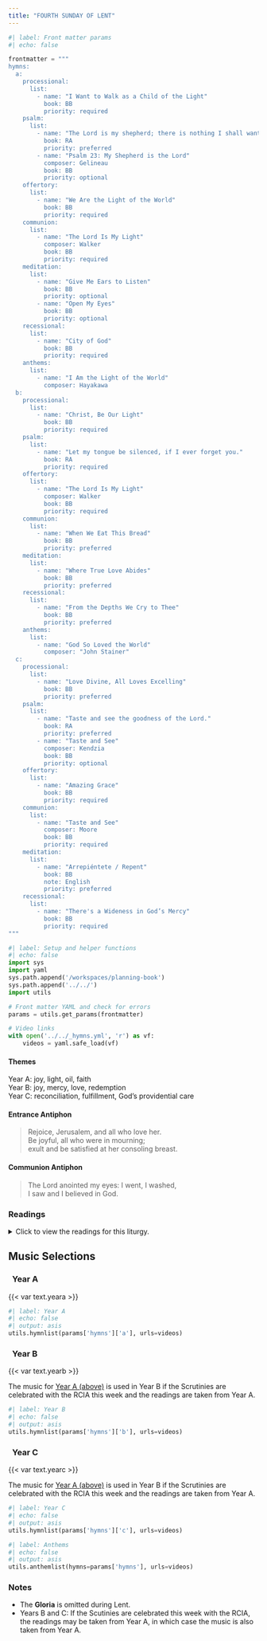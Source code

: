 ```yaml
---
title: "FOURTH SUNDAY OF LENT"
---
```


```python
#| label: Front matter params
#| echo: false

frontmatter = """
hymns:
  a:
    processional:
      list:
        - name: "I Want to Walk as a Child of the Light"
          book: BB
          priority: required
    psalm:
      list:
        - name: "The Lord is my shepherd; there is nothing I shall want."
          book: RA
          priority: preferred
        - name: "Psalm 23: My Shepherd is the Lord"
          composer: Gelineau
          book: BB
          priority: optional
    offertory:
      list:
        - name: "We Are the Light of the World"
          book: BB
          priority: required
    communion:
      list:
        - name: "The Lord Is My Light"
          composer: Walker
          book: BB
          priority: required
    meditation:
      list:
        - name: "Give Me Ears to Listen"
          book: BB
          priority: optional
        - name: "Open My Eyes"
          book: BB
          priority: optional
    recessional:
      list:
        - name: "City of God"
          book: BB
          priority: required
    anthems:
      list:
        - name: "I Am the Light of the World"
          composer: Hayakawa
  b:
    processional:
      list:
        - name: "Christ, Be Our Light"
          book: BB
          priority: required
    psalm:
      list:
        - name: "Let my tongue be silenced, if I ever forget you."
          book: RA
          priority: required
    offertory:
      list:
        - name: "The Lord Is My Light"
          composer: Walker
          book: BB
          priority: required
    communion:
      list:
        - name: "When We Eat This Bread"
          book: BB
          priority: preferred
    meditation:
      list:
        - name: "Where True Love Abides"
          book: BB
          priority: preferred
    recessional:
      list:
        - name: "From the Depths We Cry to Thee"
          book: BB
          priority: preferred
    anthems:
      list:
        - name: "God So Loved the World"
          composer: "John Stainer"
  c:
    processional:
      list:
        - name: "Love Divine, All Loves Excelling"
          book: BB
          priority: preferred
    psalm:
      list:
        - name: "Taste and see the goodness of the Lord."
          book: RA
          priority: preferred
        - name: "Taste and See"
          composer: Kendzia
          book: BB
          priority: optional
    offertory:
      list:
        - name: "Amazing Grace"
          book: BB
          priority: required
    communion:
      list:
        - name: "Taste and See"
          composer: Moore
          book: BB
          priority: required
    meditation:
      list:
        - name: "Arrepiéntete / Repent"
          book: BB
          note: English
          priority: preferred
    recessional:
      list:
        - name: "There's a Wideness in God’s Mercy"
          book: BB
          priority: required
"""
```

```python
#| label: Setup and helper functions
#| echo: false
import sys
import yaml
sys.path.append('/workspaces/planning-book')
sys.path.append('../../')
import utils

# Front matter YAML and check for errors
params = utils.get_params(frontmatter)

# Video links
with open('../../_hymns.yml', 'r') as vf:
    videos = yaml.safe_load(vf)
```

:::  {.red}
#### **Themes**
:::

[Year A:]{.red} joy, light, oil, faith  
[Year B:]{.red} joy, mercy, love, redemption  
[Year C:]{.red} reconciliation, fulfillment, God’s providential care

:::  {.red}
#### **Entrance Antiphon**
:::

> Rejoice, Jerusalem, and all who love her.  
> Be joyful, all who were in mourning;  
> exult and be satisfied at her consoling breast.

:::  {.red}
#### **Communion Antiphon**
:::

> The Lord anointed my eyes: I went, I washed,  
> I saw and I believed in God.

:::: {.content-visible when-format="html"}
::: {.red}
### Readings
:::

<details>
  <summary>Click to view the readings for this liturgy.</summary>

::: {.red}
### &nbsp; Year A

#### First Reading [1 Samuel 16:1b, 6-7, 10-13a]{style="float:right" .small}
:::

The LORD said to Samuel:  
“Fill your horn with oil, and be on your way.  
I am sending you to Jesse of Bethlehem,  
for I have chosen my king from among his sons.”  

As Jesse and his sons came to the sacrifice,  
Samuel looked at Eliab and thought,  
“Surely the LORD’s anointed is here before him.”  
But the LORD said to Samuel:  
“Do not judge from his appearance or from his lofty stature,  
because I have rejected him.  
Not as man sees does God see,  
because man sees the appearance  
but the LORD looks into the heart.”  
In the same way Jesse presented seven sons before Samuel,  
but Samuel said to Jesse,  
“The LORD has not chosen any one of these.”  
Then Samuel asked Jesse,  
“Are these all the sons you have?”  
Jesse replied,  
“There is still the youngest, who is tending the sheep.”  
Samuel said to Jesse,  
“Send for him;  
we will not begin the sacrificial banquet until he arrives here.”  
Jesse sent and had the young man brought to them.  
He was ruddy, a youth handsome to behold  
and making a splendid appearance.  
The LORD said,  
“There—anoint him, for this is the one!”  
Then Samuel, with the horn of oil in hand,   
anointed David in the presence of his brothers;  
and from that day on, the spirit of the LORD rushed upon David.

***

::: {.red}
#### Responsorial Psalm [Psalm 23: 1-3a, 3b-4, 5, 6]{style="float:right" .small}
:::

**[℟.]{.red}** **The Lord is my shepherd; there is nothing I shall want.**  

The LORD is my shepherd; I shall not want.  
&ensp; In verdant pastures he gives me repose;  
beside restful waters he leads me;  
&ensp; he refreshes my soul. **[℟.]{.red}**  

He guides me in right paths  
&ensp; for his name’s sake.  
Even though I walk in the dark valley  
&ensp; I fear no evil; for you are at my side  
With your rod and your staff  
&ensp; that give me courage. **[℟.]{.red}**  

You spread the table before me  
&ensp; in the sight of my foes;  
you anoint my head with oil;  
&ensp; my cup overflows. **[℟.]{.red}**  

Only goodness and kindness follow me  
&ensp; all the days of my life;  
and I shall dwell in the house of the LORD  
&ensp; for years to come. **[℟.]{.red}**  

***

::: {.red}
#### Second Reading [Ephesians 5:8-14]{style="float:right" .small}
:::

Brothers and sisters:  
You were once darkness,   
but now you are light in the Lord.  
Live as children of light,  
for light produces every kind of goodness  
and righteousness and truth.  
Try to learn what is pleasing to the Lord.  
Take no part in the fruitless works of darkness;  
rather expose them, for it is shameful even to mention  
the things done by them in secret;  
but everything exposed by the light becomes visible,  
for everything that becomes visible is light.  
Therefore, it says:  
&emsp; “Awake, O sleeper,  
&emsp; and arise from the dead,  
&emsp; and Christ will give you light.”

***

::: {.red}
#### Verse Before the Gospel [John 8:12]{style="float:right" .small}
:::

**[℟.]{.red}** **Praise to you, Lord Jesus Christ, king of endless glory.**  
I am the light of the world, says the Lord;  
whoever follows me will have the light of life. **[℟.]{.red}**

***

::: {.red}
#### Gospel [John 9:1-41 or 9:1, 6-9, 13-17, 34-38]{style="float:right" .small}
:::

As Jesus passed by he saw a man blind from birth.  
His disciples asked him,  
“Rabbi, who sinned, this man or his parents,  
that he was born blind?”  
Jesus answered,  
“Neither he nor his parents sinned;  
it is so that the works of God might be made visible through him.  
We have to do the works of the one who sent me while it is day.  
Night is coming when no one can work.  
While I am in the world, I am the light of the world.”  
When he had said this, he spat on the ground  
and made clay with the saliva,  
and smeared the clay on his eyes,  
and said to him,  
“Go wash in the Pool of Siloam” —which means Sent.  
So he went and washed, and came back able to see.  

His neighbors and those who had seen him earlier as a beggar said,  
“Isn’t this the one who used to sit and beg?”  
Some said, “It is,“  
but others said, “No, he just looks like him.”  
He said, “I am.”  
So they said to him, “How were your eyes opened?”  
He replied,  
“The man called Jesus made clay and anointed my eyes  
and told me, ‘Go to Siloam and wash.’  
So I went there and washed and was able to see.”  
And they said to him, “Where is he?”  
He said, “I don’t know.”  

They brought the one who was once blind to the Pharisees.  
Now Jesus had made clay and opened his eyes on a sabbath.  
So then the Pharisees also asked him how he was able to see.  
He said to them,  
“He put clay on my eyes, and I washed, and now I can see.”  
So some of the Pharisees said,  
“This man is not from God,  
because he does not keep the sabbath.”  
But others said,  
“How can a sinful man do such signs?”  
And there was a division among them.  
So they said to the blind man again,  
“What do you have to say about him,  
since he opened your eyes?”  
He said, “He is a prophet.”  

Now the Jews did not believe  
that he had been blind and gained his sight  
until they summoned the parents of the one who had gained his sight.  
They asked them,  
“Is this your son, who you say was born blind?  
How does he now see?”  
His parents answered and said,  
“We know that this is our son and that he was born blind.  
We do not know how he sees now,  
nor do we know who opened his eyes.  
Ask him, he is of age;  
he can speak for himself.”  
His parents said this because they were afraid  
of the Jews, for the Jews had already agreed  
that if anyone acknowledged him as the Christ,  
he would be expelled from the synagogue.  
For this reason his parents said,  
“He is of age; question him.”  

So a second time they called the man who had been blind  
and said to him, “Give God the praise!  
We know that this man is a sinner.”  
He replied,  
“If he is a sinner, I do not know.  
One thing I do know is that I was blind and now I see.”  
So they said to him,  
“What did he do to you?  
How did he open your eyes?”  
He answered them,  
“I told you already and you did not listen.  
Why do you want to hear it again?  
Do you want to become his disciples, too?”  
They ridiculed him and said,  
“You are that man’s disciple;  
we are disciples of Moses!  
We know that God spoke to Moses,  
but we do not know where this one is from.”  
The man answered and said to them,  
“This is what is so amazing,  
that you do not know where he is from, yet he opened my eyes.  
We know that God does not listen to sinners,  
but if one is devout and does his will, he listens to him.  
It is unheard of that anyone ever opened the eyes of a person born blind.  
If this man were not from God,  
he would not be able to do anything.”  
They answered and said to him,  
“You were born totally in sin,  
and are you trying to teach us?”  
Then they threw him out.  

When Jesus heard that they had thrown him out,  
he found him and said, Do you believe in the Son of Man?”  
He answered and said,  
“Who is he, sir, that I may believe in him?”  
Jesus said to him,  
“You have seen him,  
the one speaking with you is he.”  
He said,  
“I do believe, Lord,” and he worshiped him.  
Then Jesus said,  
“I came into this world for judgment,   
so that those who do not see might see,  
and those who do see might become blind.”  

Some of the Pharisees who were with him heard this  
and said to him, “Surely we are not also blind, are we?”  
Jesus said to them,  
“If you were blind, you would have no sin;  
but now you are saying, ‘We see,’ so your sin remains.  

[Or:]{.red}

As Jesus passed by he saw a man blind from birth.  
He spat on the ground and made clay with the saliva,  
and smeared the clay on his eyes,  
and said to him,  
“Go wash in the Pool of Siloam” — which means Sent.  
So he went and washed, and came back able to see.  

His neighbors and those who had seen him earlier as a beggar said,  
“Isn’t this the one who used to sit and beg?”  
Some said, “It is,“  
but others said, “No, he just looks like him.”  
He said, “I am.”  

They brought the one who was once blind to the Pharisees.  
Now Jesus had made clay and opened his eyes on a sabbath.  
So then the Pharisees also asked him how he was able to see.  
He said to them,  
“He put clay on my eyes, and I washed, and now I can see.”  
So some of the Pharisees said,  
“This man is not from God,  
because he does not keep the sabbath.”  
But others said,  
“How can a sinful man do such signs?”  
And there was a division among them.  
So they said to the blind man again,  
“What do you have to say about him,  
since he opened your eyes?”  
He said, “He is a prophet.”  

They answered and said to him,  
“You were born totally in sin,  
and are you trying to teach us?”  
Then they threw him out.  

When Jesus heard that they had thrown him out,  
he found him and said, “Do you believe in the Son of Man?”  
He answered and said,  
“Who is he, sir, that I may believe in him?”  
Jesus said to him,  
“You have seen him, and  
the one speaking with you is he.”  
He said,  
“I do believe, Lord,” and he worshiped him.  

::: {.centered}
{{< var symbols.cross >}} &nbsp; {{< var symbols.cross >}} &nbsp; {{< var symbols.cross >}}
:::

::: {.red}
### &nbsp; Year B

[If the Scrutinies are celebrated with the RCIA this week, the readings are taken from [Year A above](#year-a).]{.red}

#### First Reading [2 Chronicles 36:14-16, 19-23]{style="float:right" .small}
:::

In those days, all the princes of Judah, the priests, and the people  
added infidelity to infidelity,  
practicing all the abominations of the nations  
and polluting the LORD’s temple  
which he had consecrated in Jerusalem.  

Early and often did the LORD, the God of their fathers,  
send his messengers to them,  
for he had compassion on his people and his dwelling place.  
But they mocked the messengers of God,  
despised his warnings, and scoffed at his prophets,  
until the anger of the LORD against his people was so inflamed  
that there was no remedy.  
Their enemies burnt the house of God,  
tore down the walls of Jerusalem,  
set all its palaces afire,  
and destroyed all its precious objects.  
Those who escaped the sword were carried captive to Babylon,  
where they became servants of the king of the Chaldeans and his sons  
until the kingdom of the Persians came to power.  
All this was to fulfill the word of the LORD spoken by Jeremiah:  
“Until the land has retrieved its lost sabbaths,  
during all the time it lies waste it shall have rest  
while seventy years are fulfilled.”  

In the first year of Cyrus, king of Persia,  
in order to fulfill the word of the LORD spoken by Jeremiah,  
the LORD inspired King Cyrus of Persia  
to issue this proclamation throughout his kingdom,  
both by word of mouth and in writing:  
“Thus says Cyrus, king of Persia:  
All the kingdoms of the earth  
the LORD, the God of heaven, has given to me,  
and he has also charged me to build him a house  
in Jerusalem, which is in Judah.  
Whoever, therefore, among you belongs to any part of his people,  
let him go up, and may his God be with him!”  

***

::: {.red}
#### Responsorial Psalm [Psalm 137:1-2, 3, 4-5, 6]{style="float:right" .small}
:::

**[℟.]{.red}** **Let my tongue be silenced, if I ever forget you!**  

By the streams of Babylon  
&emsp; we sat and wept  
&emsp; when we remembered Zion.  
On the aspens of that land  
&emsp; we hung up our harps. **[℟.]{.red}**  

For there our captors asked of us  
&emsp; the lyrics of our songs,  
And our despoilers urged us to be joyous:  
&emsp; “Sing for us the songs of Zion!” **[℟.]{.red}**  

How could we sing a song of the LORD  
&emsp; in a foreign land?  
If I forget you, Jerusalem,  
&emsp; may my right hand be forgotten! **[℟.]{.red}**  

May my tongue cleave to my palate  
&emsp; if I remember you not,  
If I place not Jerusalem  
&emsp; ahead of my joy. **[℟.]{.red}**  

***

::: {.red}
#### Second Reading [Ephesians 2:4-10]{style="float:right" .small}
:::

Brothers and sisters:  
God, who is rich in mercy,  
because of the great love he had for us,  
even when we were dead in our transgressions,  
brought us to life with Christ — by grace you have been saved —,  
raised us up with him,  
and seated us with him in the heavens in Christ Jesus,  
that in the ages to come  
He might show the immeasurable riches of his grace  
in his kindness to us in Christ Jesus.  
For by grace you have been saved through faith,  
and this is not from you; it is the gift of God;  
it is not from works, so no one may boast.  
For we are his handiwork, created in Christ Jesus for the good works  
that God has prepared in advance,  
that we should live in them.  

***

::: {.red}
#### Verse Before the Gospel [John 3:16]{style="float:right" .small}
:::

**[℟.]{.red}** **Praise to you, Lord Jesus Christ, king of endless glory.**  
God so loved the world that he gave his only Son,  
so everyone who believes in him might have eternal life. **[℟.]{.red}**  

***

::: {.red}
#### Gospel [John 3:14-21]{style="float:right" .small}
:::

Jesus said to Nicodemus:  
“Just as Moses lifted up the serpent in the desert,  
so must the Son of Man be lifted up,  
so that everyone who believes in him may have eternal life.”  

For God so loved the world that he gave his only Son,  
so that everyone who believes in him might not perish  
but might have eternal life.  
For God did not send his Son into the world to condemn the world,  
but that the world might be saved through him.  
Whoever believes in him will not be condemned,  
but whoever does not believe has already been condemned,  
because he has not believed in the name of the only Son of God.  
And this is the verdict,  
that the light came into the world,  
but people preferred darkness to light,  
because their works were evil.  
For everyone who does wicked things hates the light  
and does not come toward the light,  
so that his works might not be exposed.  
But whoever lives the truth comes to the light,  
so that his works may be clearly seen as done in God.  

::: {.centered}
{{< var symbols.cross >}} &nbsp; {{< var symbols.cross >}} &nbsp; {{< var symbols.cross >}}
:::

::: {.red}
### &nbsp; Year C

[If the Scrutinies are celebrated with the RCIA this week, the readings are taken from [Year A above](#year-a).]{.red}

#### First Reading [Joshua 5:9a, 10-12]{style="float:right" .small}
:::

The LORD said to Joshua,  
“Today I have removed the reproach of Egypt from you.”  

While the Israelites were encamped at Gilgal on the plains of Jericho,  
they celebrated the Passover  
on the evening of the fourteenth of the month.  
On the day after the Passover,  
they ate of the produce of the land  
in the form of unleavened cakes and parched grain.  
On that same day after the Passover,  
on which they ate of the produce of the land, the manna ceased.  
No longer was there manna for the Israelites,  
who that year ate of the yield of the land of Canaan.  

***

::: {.red}
#### Responsorial Psalm [Psalm 34:2-3, 4-5, 6-7]{style="float:right" .small}
:::

**[℟.]{.red}** **Taste and see the goodness of the Lord.**  

I will bless the LORD at all times;  
&emsp; his praise shall be ever in my mouth.  
Let my soul glory in the LORD;  
&emsp; the lowly will hear me and be glad. **[℟.]{.red}**  

Glorify the LORD with me,  
&emsp; let us together extol his name.  
I sought the LORD, and he answered me  
&emsp; and delivered me from all my fears. **[℟.]{.red}**  

Look to him that you may be radiant with joy,  
&emsp; and your faces may not blush with shame.  
When the poor one called out, the LORD heard,  
&emsp; and from all his distress he saved him. **[℟.]{.red}**  

***

::: {.red}
#### Second Reading [2 Corinthians 5:17-21]{style="float:right" .small}
:::

Brothers and sisters:  
Whoever is in Christ is a new creation:  
the old things have passed away;  
behold, new things have come.  
And all this is from God,  
who has reconciled us to himself through Christ  
and given us the ministry of reconciliation,  
namely, God was reconciling the world to himself in Christ,  
not counting their trespasses against them  
and entrusting to us the message of reconciliation.  
So we are ambassadors for Christ,  
as if God were appealing through us.  
We implore you on behalf of Christ,  
be reconciled to God.  
For our sake he made him to be sin who did not know sin,  
so that we might become the righteousness of God in him.

***

::: {.red}
#### Verse before the Gospel [Luke 15:18]{style="float:right" .small}
:::

**[℟.]{.red}** **Praise to you, Lord Jesus Christ, king of endless glory.**  
I will get up and go to my Father and shall say to him:  
Father, I have sinned against heaven and against you. **[℟.]{.red}** 

***

::: {.red}
#### Gospel [Luke 15:1-3, 11-32]{style="float:right" .small}
:::

Tax collectors and sinners were all drawing near to listen to Jesus,  
but the Pharisees and scribes began to complain, saying,  
“This man welcomes sinners and eats with them.”  
So to them Jesus addressed this parable:  
“A man had two sons, and the younger son said to his father,  
‘Father give me the share of your estate that should come to me.’  
So the father divided the property between them.  
After a few days, the younger son collected all his belongings  
and set off to a distant country  
where he squandered his inheritance on a life of dissipation.  
When he had freely spent everything,  
a severe famine struck that country,  
and he found himself in dire need.  
So he hired himself out to one of the local citizens  
who sent him to his farm to tend the swine.  
And he longed to eat his fill of the pods on which the swine fed,  
but nobody gave him any.  
Coming to his senses he thought,  
‘How many of my father’s hired workers  
have more than enough food to eat,   
but here am I, dying from hunger.  
I shall get up and go to my father and I shall say to him,  
“Father, I have sinned against heaven and against you.  
I no longer deserve to be called your son;  
treat me as you would treat one of your hired workers.”’  
So he got up and went back to his father.  
While he was still a long way off,  
his father caught sight of him, and was filled with compassion.  
He ran to his son, embraced him and kissed him.  
His son said to him,  
‘Father, I have sinned against heaven and against you;  
I no longer deserve to be called your son.’  
But his father ordered his servants,  
‘Quickly bring the finest robe and put it on him;  
put a ring on his finger and sandals on his feet.  
Take the fattened calf and slaughter it.  
Then let us celebrate with a feast,  
because this son of mine was dead, and has come to life again;  
he was lost, and has been found.’  
Then the celebration began.  
Now the older son had been out in the field  
and, on his way back, as he neared the house,  
he heard the sound of music and dancing.  
He called one of the servants and asked what this might mean.  
The servant said to him,  
‘Your brother has returned  
and your father has slaughtered the fattened calf  
because he has him back safe and sound.’  
He became angry,  
and when he refused to enter the house,  
his father came out and pleaded with him.  
He said to his father in reply,  
‘Look, all these years I served you  
and not once did I disobey your orders;  
yet you never gave me even a young goat to feast on with my friends.  
But when your son returns  
who swallowed up your property with prostitutes,  
for him you slaughter the fattened calf.’  
He said to him,  
‘My son, you are here with me always;  
everything I have is yours.  
But now we must celebrate and rejoice,  
because your brother was dead and has come to life again;  
he was lost and has been found.’”

::: {.centered}
{{< var symbols.cross >}} &nbsp; {{< var symbols.cross >}} &nbsp; {{< var symbols.cross >}}
:::

</details>
::::

::: {.red}
## Music Selections
:::

::: {.titlered}
### &nbsp; Year A
:::
{{< var text.yeara >}}

```python
#| label: Year A
#| echo: false
#| output: asis
utils.hymnlist(params['hymns']['a'], urls=videos)
```

::: {.titlered}
### &nbsp; Year B
:::
{{< var text.yearb >}}

[The music for [Year A (above)](#year-a-1) is used in Year B if the Scrutinies are celebrated with the RCIA this week and the readings are taken from Year A.]{.red}

```python
#| label: Year B
#| echo: false
#| output: asis
utils.hymnlist(params['hymns']['b'], urls=videos)
```

::: {.titlered}
### &nbsp; Year C
:::
{{< var text.yearc >}}

[The music for [Year A (above)](#year-a-1) is used in Year B if the Scrutinies are celebrated with the RCIA this week and the readings are taken from Year A.]{.red}

```python
#| label: Year C
#| echo: false
#| output: asis
utils.hymnlist(params['hymns']['c'], urls=videos)
```


```python
#| label: Anthems
#| echo: false
#| output: asis
utils.anthemlist(hymns=params['hymns'], urls=videos)
```

::: {.red}
### Notes
:::

* The **Gloria** is omitted during Lent.
* [Years B and C:]{.red} If the Scutinies are celebrated this week with the RCIA, the readings may be taken from Year A, in which case the music is also taken from Year A.